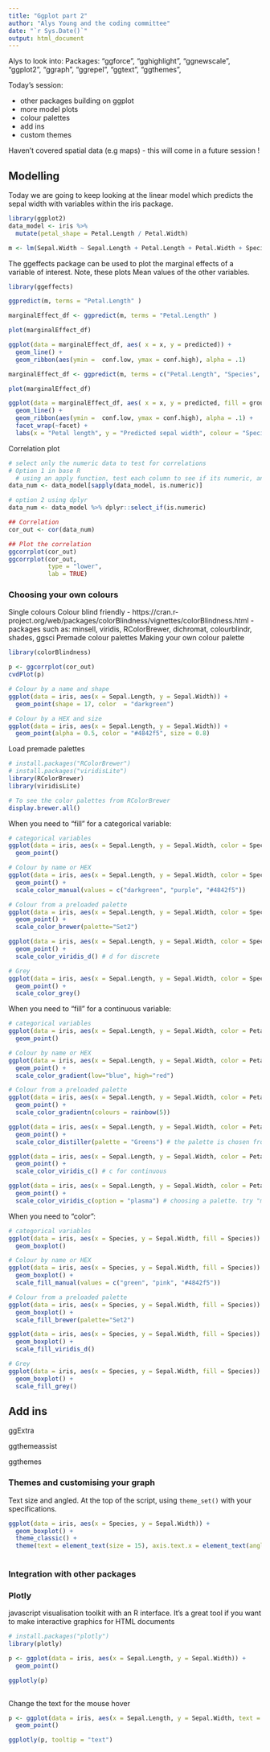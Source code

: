 ```yaml
---
title: "Ggplot part 2"
author: "Alys Young and the coding committee"
date: "`r Sys.Date()`"
output: html_document
---
```


Alys to look into:
Packages: "ggforce", "gghighlight", "ggnewscale", "ggplot2", "ggraph", "ggrepel", "ggtext", "ggthemes",

Today's session:  

- other packages building on ggplot
- more model plots
- colour palettes
- add ins
- custom themes

Haven't covered spatial data (e.g maps) - this will come in a future session !



## Modelling
Today we are going to keep looking at the linear model which predicts the sepal width with variables within the iris package.
```r
library(ggplot2)
data_model <- iris %>% 
  mutate(petal_shape = Petal.Length / Petal.Width)

m <- lm(Sepal.Width ~ Sepal.Length + Petal.Length + Petal.Width + Species + petal_shape + Sepal.Length:Species, data = data_model)
```


The ggeffects package can be used to plot the marginal effects of a variable of interest. Note, these plots Mean values of the other variables.
```r
library(ggeffects)

ggpredict(m, terms = "Petal.Length" )

marginalEffect_df <- ggpredict(m, terms = "Petal.Length" )

plot(marginalEffect_df)

ggplot(data = marginalEffect_df, aes( x = x, y = predicted)) +
  geom_line() +
  geom_ribbon(aes(ymin =  conf.low, ymax = conf.high), alpha = .1)
```


```r

marginalEffect_df <- ggpredict(m, terms = c("Petal.Length", "Species", "Sepal.Length"))

plot(marginalEffect_df)

ggplot(data = marginalEffect_df, aes( x = x, y = predicted, fill = group, colour = group)) +
  geom_line() +
  geom_ribbon(aes(ymin =  conf.low, ymax = conf.high), alpha = .1) +
  facet_wrap(~facet) +
  labs(x = "Petal length", y = "Predicted sepal width", colour = "Species", fill = "Species", title = "Predicted sepal width by petal length, species and sepal length")
```



Correlation plot

```r

# select only the numeric data to test for correlations
# Option 1 in base R
  # using an apply function, test each column to see if its numeric, and then select only those
data_num <- data_model[sapply(data_model, is.numeric)]

# option 2 using dplyr
data_num <- data_model %>% dplyr::select_if(is.numeric)

## Correlation
cor_out <- cor(data_num)

## Plot the correlation
ggcorrplot(cor_out)
ggcorrplot(cor_out,  
           type = "lower",
           lab = TRUE)

```


### Choosing your own colours
Single colours
Colour blind friendly
- https://cran.r-project.org/web/packages/colorBlindness/vignettes/colorBlindness.html
- packages such as: minsell, viridis, RColorBrewer, dichromat, colourblindr, shades, ggsci
Premade colour palettes
Making your own colour palette

```r

library(colorBlindness)

p <- ggcorrplot(cor_out)
cvdPlot(p)

```


```r
# Colour by a name and shape
ggplot(data = iris, aes(x = Sepal.Length, y = Sepal.Width)) +
  geom_point(shape = 17, color  = "darkgreen")

# Colour by a HEX and size
ggplot(data = iris, aes(x = Sepal.Length, y = Sepal.Width)) +
  geom_point(alpha = 0.5, color = "#4842f5", size = 0.8)
```



Load premade palettes
```r
# install.packages("RColorBrewer")
# install.packages("viridisLite")
library(RColorBrewer)
library(viridisLite)

# To see the color palettes from RColorBrewer
display.brewer.all()
```

When you need to "fill" for a categorical variable:
```r
# categorical variables
ggplot(data = iris, aes(x = Sepal.Length, y = Sepal.Width, color = Species)) +
  geom_point()

# Colour by name or HEX
ggplot(data = iris, aes(x = Sepal.Length, y = Sepal.Width, color = Species)) +
  geom_point() +
  scale_color_manual(values = c("darkgreen", "purple", "#4842f5"))

# Colour from a preloaded palette
ggplot(data = iris, aes(x = Sepal.Length, y = Sepal.Width, color = Species)) +
  geom_point() +
  scale_color_brewer(palette="Set2")

ggplot(data = iris, aes(x = Sepal.Length, y = Sepal.Width, color = Species)) +
  geom_point() +
  scale_color_viridis_d() # d for discrete

# Grey
ggplot(data = iris, aes(x = Sepal.Length, y = Sepal.Width, color = Species)) +
  geom_point() +
  scale_color_grey()

```


When you need to "fill" for a continuous variable:
```r
# categorical variables
ggplot(data = iris, aes(x = Sepal.Length, y = Sepal.Width, color = Petal.Length)) +
  geom_point()

# Colour by name or HEX
ggplot(data = iris, aes(x = Sepal.Length, y = Sepal.Width, color = Petal.Length)) +
  geom_point() +
  scale_color_gradient(low="blue", high="red")

# Colour from a preloaded palette
ggplot(data = iris, aes(x = Sepal.Length, y = Sepal.Width, color = Petal.Length)) +
  geom_point() +
  scale_color_gradientn(colours = rainbow(5))

ggplot(data = iris, aes(x = Sepal.Length, y = Sepal.Width, color = Petal.Length)) +
  geom_point() +
  scale_color_distiller(palette = "Greens") # the palette is chosen from display.brewer.all()

ggplot(data = iris, aes(x = Sepal.Length, y = Sepal.Width, color = Petal.Length)) +
  geom_point() +
  scale_color_viridis_c() # c for continuous

ggplot(data = iris, aes(x = Sepal.Length, y = Sepal.Width, color = Petal.Length)) +
  geom_point() +
  scale_color_viridis_c(option = "plasma") # choosing a palette. try "magma", or "inferno"

```

When you need to "color":
```r
# categorical variables
ggplot(data = iris, aes(x = Species, y = Sepal.Width, fill = Species)) +
  geom_boxplot()

# Colour by name or HEX
ggplot(data = iris, aes(x = Species, y = Sepal.Width, fill = Species)) +
  geom_boxplot() +
  scale_fill_manual(values = c("green", "pink", "#4842f5"))

# Colour from a preloaded palette
ggplot(data = iris, aes(x = Species, y = Sepal.Width, fill = Species)) +
  geom_boxplot() +
  scale_fill_brewer(palette="Set2")

ggplot(data = iris, aes(x = Species, y = Sepal.Width, fill = Species)) +
  geom_boxplot() +
  scale_fill_viridis_d()

# Grey
ggplot(data = iris, aes(x = Species, y = Sepal.Width, fill = Species)) +
  geom_boxplot() +
  scale_fill_grey()

```

## Add ins
ggExtra

ggthemeassist

ggthemes

### Themes and customising your graph
Text size and angled. At the top of the script, using `theme_set()` with your specifications.
```r
ggplot(data = iris, aes(x = Species, y = Sepal.Width)) +
  geom_boxplot() +
  theme_classic() +
  theme(text = element_text(size = 15), axis.text.x = element_text(angle = 45, hjust = 1) ) 
  
```


### Integration with other packages
### Plotly
 javascript visualisation toolkit with an R interface. It’s a great tool if you want to make interactive graphics for HTML documents
 
```r
# install.packages("plotly")
library(plotly)

p <- ggplot(data = iris, aes(x = Sepal.Length, y = Sepal.Width)) +
  geom_point()

ggplotly(p)
  
```
Change the text for the mouse hover
```r
p <- ggplot(data = iris, aes(x = Sepal.Length, y = Sepal.Width, text = paste0("Sepal length: ", Sepal.Length, "cm <br>", "Sepal width: ", Sepal.Width, "cm <br>", "Petal length: ", Petal.Length, "cm <br>", "Petal width: ", Petal.Width, "cm <br>", "Species: ", Species) )) +
  geom_point()

ggplotly(p, tooltip = "text")
  
```